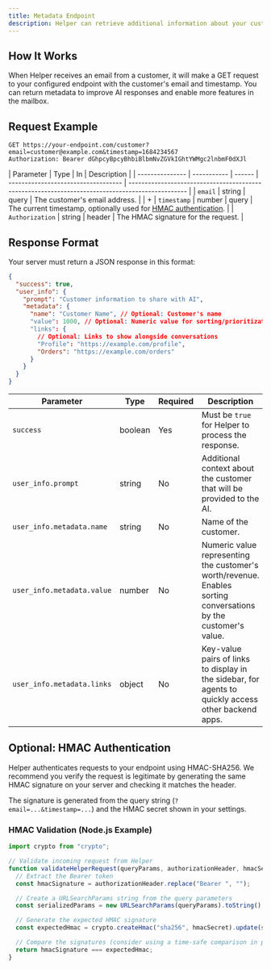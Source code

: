 ```yaml
---
title: Metadata Endpoint
description: Helper can retrieve additional information about your customers when an email is received through a metadata endpoint you configure.
---
```


## How It Works

When Helper receives an email from a customer, it will make a GET request to your configured endpoint with the customer's email and timestamp. You can return metadata to improve AI responses and enable more features in the mailbox.

## Request Example

```
GET https://your-endpoint.com/customer?email=customer@example.com&timestamp=1684234567
Authorization: Bearer dGhpcyBpcyBhbiBlbmNvZGVkIGhtYWMgc2lnbmF0dXJl
```

| Parameter       | Type        | In     | Description                         |
| --------------- | ----------- | ------ | ----------------------------------- | ------------------------------------------------------------------------------------------------ |
| `email`         | string      | query  | The customer's email address.       |
| +               | `timestamp` | number | query                               | The current timestamp, optionally used for [HMAC authentication](#optional-hmac-authentication). |
| `Authorization` | string      | header | The HMAC signature for the request. |

## Response Format

Your server must return a JSON response in this format:

```json
{
  "success": true,
  "user_info": {
    "prompt": "Customer information to share with AI",
    "metadata": {
      "name": "Customer Name", // Optional: Customer's name
      "value": 1000, // Optional: Numeric value for sorting/prioritization
      "links": {
        // Optional: Links to show alongside conversations
        "Profile": "https://example.com/profile",
        "Orders": "https://example.com/orders"
      }
    }
  }
}
```

| Parameter                  | Type    | Required | Description                                                                                                     |
| -------------------------- | ------- | -------- | --------------------------------------------------------------------------------------------------------------- |
| `success`                  | boolean | Yes      | Must be `true` for Helper to process the response.                                                              |
| `user_info.prompt`         | string  | No       | Additional context about the customer that will be provided to the AI.                                          |
| `user_info.metadata.name`  | string  | No       | Name of the customer.                                                                                           |
| `user_info.metadata.value` | number  | No       | Numeric value representing the customer's worth/revenue. Enables sorting conversations by the customer's value. |
| `user_info.metadata.links` | object  | No       | Key-value pairs of links to display in the sidebar, for agents to quickly access other backend apps.            |

## Optional: HMAC Authentication

Helper authenticates requests to your endpoint using HMAC-SHA256. We recommend you verify the request is legitimate by generating the same HMAC signature on your server and checking it matches the header.

The signature is generated from the query string (`?email=...&timestamp=...`) and the HMAC secret shown in your settings.

### HMAC Validation (Node.js Example)

```javascript
import crypto from "crypto";

// Validate incoming request from Helper
function validateHelperRequest(queryParams, authorizationHeader, hmacSecret) {
  // Extract the Bearer token
  const hmacSignature = authorizationHeader.replace("Bearer ", "");

  // Create a URLSearchParams string from the query parameters
  const serializedParams = new URLSearchParams(queryParams).toString();

  // Generate the expected HMAC signature
  const expectedHmac = crypto.createHmac("sha256", hmacSecret).update(serializedParams).digest("base64");

  // Compare the signatures (consider using a time-safe comparison in production)
  return hmacSignature === expectedHmac;
}
```
